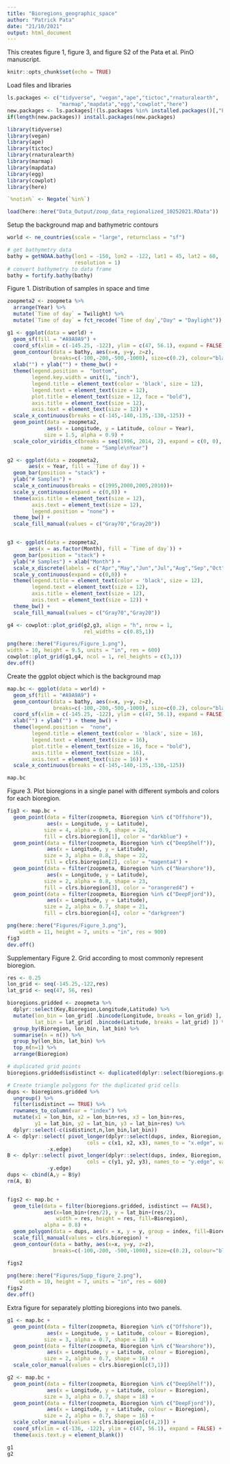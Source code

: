```yaml
---
title: "Bioregions_geographic_space"
author: "Patrick Pata"
date: "21/10/2021"
output: html_document
---
```


This creates figure 1, figure 3, and figure S2 of the Pata et al. PinO manuscript.

```r
knitr::opts_chunk$set(echo = TRUE)
```

Load files and libraries
```r
ls.packages <- c("tidyverse", "vegan","ape","tictoc","rnaturalearth",
                 "marmap","mapdata","egg","cowplot","here")
new.packages <- ls.packages[!(ls.packages %in% installed.packages()[,"Package"])]
if(length(new.packages)) install.packages(new.packages)

library(tidyverse)
library(vegan)
library(ape)
library(tictoc)
library(rnaturalearth)
library(marmap)
library(mapdata)
library(egg)
library(cowplot)
library(here)

`%notin%` <- Negate(`%in%`)

load(here::here("Data_Output/zoop_data_regionalized_10252021.RData"))
```

Setup the background map and bathymetric contours
```r
world <- ne_countries(scale = "large", returnclass = "sf")

# get bathymetry data
bathy = getNOAA.bathy(lon1 = -150, lon2 = -122, lat1 = 45, lat2 = 60, 
                      resolution = 1)
# convert bathymetry to data frame
bathy = fortify.bathy(bathy)
```


Figure 1. Distribution of samples in space and time
```r
zoopmeta2 <- zoopmeta %>% 
  arrange(Year) %>% 
  mutate(`Time of day` = Twilight) %>% 
  mutate(`Time of day` = fct_recode(`Time of day`,"Day" = "Daylight"))

g1 <- ggplot(data = world) +
  geom_sf(fill = "#A9A9A9") + 
  coord_sf(xlim = c(-145.25, -122), ylim = c(47, 56.1), expand = FALSE) +
  geom_contour(data = bathy, aes(x=x, y=y, z=z), 
               breaks=c(-100,-200,-500,-1000), size=c(0.2), colour="black") +
  xlab("") + ylab("") + theme_bw() + 
  theme(legend.position =  "bottom", 
        legend.key.width = unit(1, "inch"),
        legend.title = element_text(color = 'black', size = 12),
        legend.text = element_text(size = 12), 
        plot.title = element_text(size = 12, face = "bold"),
        axis.title = element_text(size = 12), 
        axis.text = element_text(size = 12)) +
  scale_x_continuous(breaks = c(-145,-140,-135,-130,-125)) +
  geom_point(data = zoopmeta2, 
             aes(x = Longitude, y = Latitude, colour = Year), 
            size = 1.5, alpha = 0.9) +
  scale_color_viridis_c(breaks = seq(1996, 2014, 2), expand = c(0, 0), 
                        name = "Sample\nYear")

g2 <- ggplot(data = zoopmeta2,
       aes(x = Year, fill = `Time of day`)) +
  geom_bar(position = "stack") +
  ylab("# Samples") +
  scale_x_continuous(breaks = c(1995,2000,2005,2010))+ 
  scale_y_continuous(expand = c(0,0)) +
  theme(axis.title = element_text(size = 12), 
        axis.text = element_text(size = 12), 
        legend.position = "none") +
  theme_bw() +
  scale_fill_manual(values = c("Gray70","Gray20"))


g3 <- ggplot(data = zoopmeta2,
       aes(x = as.factor(Month), fill = `Time of day`)) +
  geom_bar(position = "stack") +
  ylab("# Samples") + xlab("Month") +
  scale_x_discrete(labels = c("Apr","May","Jun","Jul","Aug","Sep","Oct")) +
  scale_y_continuous(expand = c(0,0)) +
  theme(legend.title = element_text(color = 'black', size = 12),
        legend.text = element_text(size = 12), 
        axis.title = element_text(size = 12), 
        axis.text = element_text(size = 12)) +
  theme_bw() +
  scale_fill_manual(values = c("Gray70","Gray20"))

g4 <- cowplot::plot_grid(g2,g3, align = "h", nrow = 1, 
                         rel_widths = c(0.85,1))

png(here::here("Figures/Figure_1.png"),
width = 10, height = 9.5, units = "in", res = 600)
cowplot::plot_grid(g1,g4, ncol = 1, rel_heights = c(3,1))
dev.off()
```


Create the ggplot object which is the background map
```r
map.bc <- ggplot(data = world) +
  geom_sf(fill = "#A9A9A9") + 
  geom_contour(data = bathy, aes(x=x, y=y, z=z), 
               breaks=c(-100,-200,-500,-1000), size=c(0.2), colour="black") +
  coord_sf(xlim = c(-145.25, -122), ylim = c(47, 56.1), expand = FALSE) +
  xlab("") + ylab("") + theme_bw() + 
  theme(legend.position =  "none", 
        legend.title = element_text(color = 'black', size = 16),
        legend.text = element_text(size = 16), 
        plot.title = element_text(size = 16, face = "bold"),
        axis.title = element_text(size = 16), 
        axis.text = element_text(size = 16)) +
  scale_x_continuous(breaks = c(-145,-140,-135,-130,-125))

map.bc
```


Figure 3. Plot bioregions in a single panel with different symbols and colors for each bioregion.
```r
fig3 <- map.bc +
  geom_point(data = filter(zoopmeta, Bioregion %in% c("Offshore")), 
             aes(x = Longitude, y = Latitude), 
            size = 4, alpha = 0.9, shape = 24, 
            fill = clrs.bioregion[1], color = "darkblue") +
  geom_point(data = filter(zoopmeta, Bioregion %in% c("DeepShelf")), 
             aes(x = Longitude, y = Latitude), 
            size = 3, alpha = 0.8, shape = 22,
            fill = clrs.bioregion[2], color = "magenta4") +
  geom_point(data = filter(zoopmeta, Bioregion %in% c("Nearshore")), 
             aes(x = Longitude, y = Latitude), 
            size = 2, alpha = 0.8, shape = 23, 
            fill = clrs.bioregion[3], color = "orangered4") +
  geom_point(data = filter(zoopmeta, Bioregion %in% c("DeepFjord")), 
             aes(x = Longitude, y = Latitude), 
            size = 2, alpha = 0.7, shape = 21, 
            fill = clrs.bioregion[4], color = "darkgreen")

png(here::here("Figures/Figure_3.png"),
    width = 11, height = 7, units = "in", res = 900)
fig3
dev.off()
```


Supplementary Figure 2. Grid according to most commonly represent bioregion.
```r
res <- 0.25
lon_grid <- seq(-145.25,-122,res)
lat_grid <- seq(47, 56, res)

bioregions.gridded <- zoopmeta %>% 
  dplyr::select(Key,Bioregion,Longitude,Latitude) %>% 
  mutate(lon_bin = lon_grid[ .bincode(Longitude, breaks = lon_grid) ], 
         lat_bin = lat_grid[ .bincode(Latitude, breaks = lat_grid) ]) %>% 
  group_by(Bioregion, lon_bin, lat_bin) %>% 
  summarise(n = n()) %>% 
  group_by(lon_bin, lat_bin) %>% 
  top_n(n=1) %>% 
  arrange(Bioregion)

# duplicated grid points
bioregions.gridded$isdistinct <- duplicated(dplyr::select(bioregions.gridded, lon_bin, lat_bin))

# Create triangle polygons for the duplicated grid cells
dups <- bioregions.gridded %>% 
  ungroup() %>% 
  filter(isdistinct == TRUE) %>% 
  rownames_to_column(var = "index") %>% 
  mutate(x1 = lon_bin, x2 = lon_bin+res, x3 = lon_bin+res,
         y1 = lat_bin, y2 = lat_bin, y3 = lat_bin+res) %>% 
  dplyr::select(-c(isdistinct,n,lon_bin,lat_bin))
A <- dplyr::select( pivot_longer(dplyr::select(dups, index, Bioregion, x1, x2, x3), 
                          cols = c(x1, x2, x3), names_to = "x.edge", values_to = "x"),
             -x.edge)
B <- dplyr::select( pivot_longer(dplyr::select(dups, index, Bioregion, y1, y2, y3), 
                          cols = c(y1, y2, y3), names_to = "y.edge", values_to = "y"), 
             -y.edge)
dups <- cbind(A,y = B$y)
rm(A, B)


figs2 <- map.bc +
  geom_tile(data = filter(bioregions.gridded, isdistinct == FALSE),
            aes(x=lon_bin+(res/2), y = lat_bin+(res/2),
                width = res, height = res, fill=Bioregion),
            alpha = 0.8) +
  geom_polygon(data = dups, aes(x = x, y = y, group = index, fill=Bioregion)) +
  scale_fill_manual(values = clrs.bioregion) + 
  geom_contour(data = bathy, aes(x=x, y=y, z=z), 
               breaks=c(-100,-200, -500,-1000), size=c(0.2), colour="black") 

figs2

png(here::here("Figures/Supp_figure_2.png"),
    width = 10, height = 7, units = "in", res = 600)
figs2
dev.off()

```


Extra figure for separately plotting bioregions into two panels.
```r
g1 <- map.bc +
  geom_point(data = filter(zoopmeta, Bioregion %in% c("Offshore")), 
             aes(x = Longitude, y = Latitude, colour = Bioregion), 
            size = 3, alpha = 0.7, shape = 18) +
  geom_point(data = filter(zoopmeta, Bioregion %in% c("Nearshore")), 
             aes(x = Longitude, y = Latitude, colour = Bioregion), 
            size = 2, alpha = 0.7, shape = 16) +
  scale_color_manual(values = clrs.bioregion[c(3,1)])

g2 <- map.bc +
  geom_point(data = filter(zoopmeta, Bioregion %in% c("DeepShelf")), 
             aes(x = Longitude, y = Latitude, colour = Bioregion), 
            size = 3, alpha = 0.7, shape = 18) +
  geom_point(data = filter(zoopmeta, Bioregion %in% c("DeepFjord")), 
             aes(x = Longitude, y = Latitude, colour = Bioregion), 
            size = 2, alpha = 0.7, shape = 16) +
  scale_color_manual(values = clrs.bioregion[c(4,2)]) +
  coord_sf(xlim = c(-136, -122), ylim = c(47, 56.1), expand = FALSE) +
  theme(axis.text.y = element_blank())

g1
g2
```




